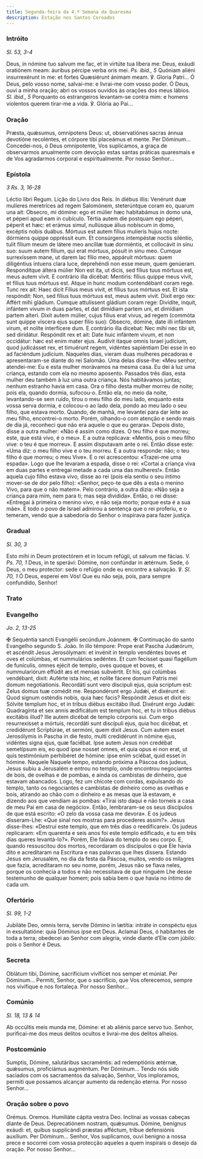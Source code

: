 ```yaml
---
title: Segunda-feira da 4.ª Semana da Quaresma
description: Estação nos Santos Coroados
---
```


### Intróito

<em>Sl. 53, 3-4</em>

<div class="side-by-side not-content">
  <span>
    Deus, in nómine tuo salvum me fac, et in virtúte tua líbera me: Deus, exáudi
    oratiónem meam: áuribus pércipe verba oris mei. <em>Ps. ibid., 5</em>
    Quóniam aliéni insurrexérunt in me: et fortes Quæsiérunt ánimam meam. ℣. Gloria
    Patri...
  </span>
  <span>
    Ó Deus, pelo vosso nome, salvai-me: e livrai-me com vosso poder. Ó Deus,
    ouvi a minha oração; abri os vossos ouvidos às orações dos meus lábios.
    <em>Sl. ibid., 5</em> Porquanto os estrangeiros levantam-se contra mim: e homens
    violentos querem tirar-me a vida. ℣. Glória ao Pai...
  </span>
</div>

### Oração

<div class="side-by-side not-content">
  <span>
    Præsta, quǽsumus, omnípotens Deus: ut, observatiónes sacras ánnua devotióne
    recoléntes, et córpore tibi placeámus et mente. Per Dóminum...
  </span>
  <span>
    Concedei-nos, ó Deus omnipotente, Vos suplicamos, a graça de observarmos
    anualmente com devoção estas santas práticas quaresmais e de Vos agradarmos
    corporal e espiritualmente. Por nosso Senhor...
  </span>
</div>

### Epístola

<em>3 Rs. 3, 16-28</em>

<div class="side-by-side not-content">
  <span>Léctio libri Regum.</span>
  <span>Lição do Livro dos Reis.</span>
  <span>
    In diébus illis: Venérunt duæ mulíeres meretríces ad regem Salomónem,
    steterúntque coram eo, quarum una ait: Obsecro, mi dómine: ego et múlier hæc
    habitabámus in domo una, et péperi apud eam in cubículo. Tértia autem die
    postquam ego péperi, péperit et hæc: et erámus simul, nullúsque álius
    nobíscum in domo, excéptis nobis duábus. Mórtuus est autem fílius mulíeris
    hujus nocte: dórmiens quippe oppréssit eum. Et consúrgens intempéstæ noctis
    siléntio, tulit fílium meum de látere meo ancíllæ tuæ dormiéntis, et
    collocávit in sinu suo: suum autem fílium, qui erat mórtuus, pósuit in sinu
    meo. Cumque surrexíssem mane, ut darem lac fílio meo, appáruit mórtuus: quem
    diligéntius íntuens clara luce, deprehéndi non esse meum, quem genúeram.
    Respondítque áltera múlier Non est ita, ut dicis, sed fílius tuus mórtuus
    est, meus autem vivit. E contrário illa dicébat: Mentiris: fílius quippe
    meus vivit, et fílius tuus mórtuus est. Atque in hunc modum contendébant
    coram rege. Tunc rex ait: Haec dicit Fílius meus vivit, et fílius tuus
    mórtuus est. Et ista respóndit: Non, sed fílius tuus mórtuus est, meus autem
    vivit. Dixit ergo rex: Affért mihi gládium. Cumque attulíssent gládium coram
    rege: Divídite, inquit, infántem vivum in duas partes, et dat dimídiam
    partem uni, et dimídiam partem alteri. Dixit autem múlier, cujus fílius erat
    vivus, ad regem (commóta sunt quippe víscera ejus super fílio suo): Obsecro,
    dómine, date illi infántem virum, et nolíte interfícere dum. E contrário
    illa dicebat: Nec mihi nec tibi sit, sed diridátur. Respóndit rex et ait:
    Date huic infántem vivum, et non occidátur: hæc est enim mater ejus. Audívit
    itaque omnis Israel judícium, quod judicásset rex, et timuérunt regem,
    vidéntes sapiéntiam Dei esse in eo ad faciéndum judícium.
  </span>
  <span>
    Naqueles dias, vieram duas mulheres pecadoras e apresentaram-se diante do
    rei Salomão. Uma delas disse-lhe: «Meu senhor, atendei-me: Eu e esta mulher
    morávamos na mesma casa. Eu dei à luz uma criança, estando com ela no mesmo
    aposento. Passados três dias, esta mulher deu também à luz uma outra
    criança. Nós habitávamos juntas; nenhum estranho havia em casa. Ora o filho
    desta mulher morreu de noite; pois ela, quando dormia, sufocou-o. Então ela,
    no meio da noite, levantando-se sem ruído, tirou o meu filho do meu lado,
    enquanto esta vossa serva dormia, e colocou-o ao lado dela, pondo ao meu
    lado o seu filho, que estava morto. Quando, de manhã, me levantei para dar
    leite ao meu filho, encontrei-o morto. Porém, olhando-o com atenção e sendo
    mais de dia já, reconheci que não era aquele o que eu gerara». Depois disto,
    disse a outra mulher: «Não é assim como dizes. O teu filho é que morreu;
    este, que está vivo, é o meu». E a outra replicava: «Mentis, pois o meu
    filho vive: o teu é que morreu». E assim disputavam ante o rei. Então disse
    este: «Uma diz: o meu filho vive e o teu morreu. E a outra responde: não; o
    teu filho é que morreu; o meu Vive». E o rei acrescentou: «Trazei-me uma
    espada». Logo que lhe levaram a espada, disse o rei: «Cortai a criança viva
    em duas partes e entregai metade a cada uma das mulheres!». Então aquela
    cujo filho estava vivo, disse ao rei (pois ela sentiu o seu íntimo mover-se
    de dor pelo filho): «Senhor, peço-te que dês a esta o menino Vivo, para que
    o não matem». Pelo contrário, a outra dizia: «Não seja a criança para mim,
    nem para ti; mas seja dividida». Então, o rei disse: «Entregai à primeira o
    menino vivo, e não seja morto; porque esta é a sua mãe». E todo o povo de
    Israel admirou a sentença que o rei proferiu, e o temeram, vendo que a
    sabedoria do Senhor o inspirava para fazer justiça.
  </span>
</div>

### Gradual

<em>Sl. 30, 3</em>

<div class="side-by-side not-content">
  <span>
    Esto mihi in Deum protectórem et in locum refúgii, ut salvum me fácias. V.
    <em>Ps. 70, 1</em> Deus, in te sperávi: Dómine, non confúndar in ætérnum.
  </span>
  <span>
    Sede, ó Deus, o meu protector: sede o refúgio onde eu encontre a salvação.
    ℣. <em>Sl. 70, 1</em> Ó Deus, esperei em Vós! Que eu não seja, pois, para
    sempre confundido, Senhor!
  </span>
</div>

### Trato


<LinkCard
  href="/missal/quaresma/quartacinzas#trato"
  title="Trato Quarta-feira de Cinzas"
/>

### Evangelho

<em>Jo. 2, 13-25</em>

<div class="side-by-side not-content">
  <span>
    <span class="text-red-500">✠</span> Sequéntia sancti Evangélii secúndum
    Joánnem.
  </span>
  <span>
    <span class="text-red-500">✠</span> Continuação do santo Evangelho segundo
    S. João.
  </span>
  <span>
    In illo témpore: Prope erat Pascha Judæórum, et ascéndit Jesus Jerosólymam:
    et invénit in templo vendéntes boves et oves et colúmbas, et nummulários
    sedéntes. Et cum fecísset quasi flagéllum de funículis, omnes ejécit de
    templo, oves quoque et boves, et nummulariórum effúdit æs et mensas
    subvértit. Et his, qui colúmbas vendébant, dixit: Auférte ista hinc, et
    nolíte fácere domum Patris mei domum negotiationis. Recordáti sunt vero
    discipuli ejus, quia scriptum est: Zelus domus tuæ comédit me. Respondérunt
    ergo Judǽi, et dixérunt ei: Quod signum osténdis nobis, quia hæc facis?
    Respóndit Jesus et dixit eis: Sólvite templum hoc, et in tribus diébus
    excitábo illud. Dixérunt ergo Judǽi: Quadragínta et sex annis ædificátum est
    templum hoc, et tu in tribus diébus excitábis illud? Ille autem dicébat de
    templo córporis sui. Cum ergo resurrexísset a mórtuis, recordáti sunt
    discípuli ejus, quia hoc dicébat, et credidérunt Scriptúrae, et sermóni,
    quem dixit Jesus. Cum autem esset Jerosólymis in Pascha in die festo, multi
    credidérunt in nómine ejus, vidéntes signa ejus, quæ faciébat. Ipse autem
    Jesus non credébat semetípsum eis, eo quod ipse nosset omnes, et quia opus
    ei non erat, ut quis testimónium perhibéret de hómine: ipse enim sciébat,
    quid esset in hómine.
  </span>
  <span>
    Naquele Naquele tempo, estando próxima a Páscoa dos judeus, Jesus subiu a
    Jerusalém e entrou no templo, onde encontrou negociantes de bois, de ovelhas
    e de pombas, e ainda os cambistas de dinheiro, que estavam abancados. Logo,
    fez um chicote com cordas, expulsando do templo, tanto os negociantes e
    cambistas de dinheiro como as ovelhas e bois, atirando ao chão com o
    dinheiro e as mesas que lá estavam, e dizendo aos que vendiam as pombas:
    «Tirai isto daqui e não torneis a casa de meu Pai em casa de negócio».
    Então, lembraram-se os seus discípulos de que está escrito: «O zelo da vossa
    casa me devora». E os judeus disseram-Lhe: «Que sinal nos mostras para
    procederes assim?». Jesus disse-lhes: «Destruí este templo, que em três dias
    o reedificarei». Os judeus replicaram: «Em quarenta e seis anos foi este
    templo edificado, e tu em três dias queres levantá-lo?». Porém, Ele falava
    do templo do seu corpo. E, quando ressuscitou dos mortos, recordaram os
    discípulos o que Ele havia dito e acreditaram na Escritura e nas palavras
    que lhes dissera. Estando Jesus em Jerusalém, no dia da festa da Páscoa,
    muitos, vendo os milagres que fazia, acreditaram no seu nome, porém, Jesus
    não se fiava neles, porque os conhecia a todos e não necessitava de que
    ninguém Lhe desse testemunho de qualquer homem; pois sabia bem o que havia
    no íntimo de cada um.
  </span>
</div>

### Ofertório

<em>Sl. 99, 1-2</em>

<div class="side-by-side not-content">
  <span>
    Jubiláte Deo, omnis terra, servíte Dómino in lætítia: intráte in conspéctu
    ejus in exsultatióne: quia Dóminus ipse est Deus.
  </span>
  <span>
    Aclamai Deus, ó habitantes de toda a terra; obedecei ao Senhor com alegria,
    vinde diante d’Ele com júbilo: pois o Senhor é Deus.
  </span>
</div>

### Secreta

<div class="side-by-side not-content">
  <span>
    Oblátum tibi, Dómine, sacrifícium vivíficet nos semper et múniat. Per
    Dóminum...
  </span>
  <span>
    Permiti, Senhor, que o sacrifício, que Vos oferecemos, sempre nos vivifique
    e nos fortaleça. Por nosso Senhor...
  </span>
</div>

### Comúnio

<em>Sl. 18, 13 & 14</em>

<div class="side-by-side not-content">
  <span>Ab occúltis meis munda me, Dómine: et ab aliénis parce servo tuo.</span>
  <span>
    Senhor, purificai-me dos meus delitos ocultos e livrai-me dos delitos
    alheios.
  </span>
</div>

### Postcomúnio

<div class="side-by-side not-content">
  <span>
    Sumptis, Dómine, salutáribus sacraméntis: ad redemptiónis ætérnæ, quǽsumus,
    proficiámus augméntum. Per Dóminum...
  </span>
  <span>
    Tendo nós sido saciados com os sacramentos da salvação, Senhor, Vos
    imploramos, permiti que possamos alcançar aumento da redenção eterna. Por
    nosso Senhor...
  </span>
</div>

### Oração sobre o povo

<div class="side-by-side not-content">
  <span class="text-red-500 text-center">Orémus.</span>
  <span class="text-red-500 text-center">Oremos.</span>
  <span>Humiliáte cápita vestra Deo.</span>
  <span>Inclinai as vossas cabeças diante de Deus.</span>
  <span>
    Deprecatiónem nostram, quǽsumus. Dómine, benígnus exáudi: et, quibus
    supplicándi præstas afféctum, tríbue defensiónis auxílium. Per Dóminum...
  </span>
  <span>
    Senhor, Vos suplicamos, ouvi benigno a nossa prece e socorrei com vossa
    protecção aqueles a quem inspirais o desejo da oração. Por nosso Senhor...
  </span>
</div>
